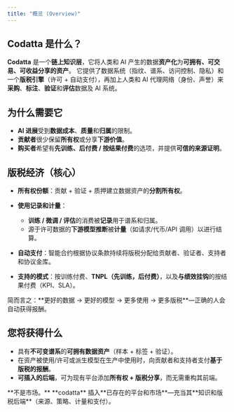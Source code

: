 ```yaml
---
title: "概览 (Overview)"
---
```


## Codatta 是什么？

**Codatta** 是一个**链上知识层**，它将人类和 AI 产生的数据**资产化**为**可拥有、可交易、可收益分享的资产**。
它提供了数据系统（指纹、谱系、访问控制、隐私）和一个**版税引擎**（许可 + 自动支付），再加上人类和 AI 代理网络（身份、声誉）来**采购**、**标注**、**验证**和**评估**数据及 AI 系统。


## 为什么需要它

* **AI 进展**受到**数据成本**、**质量**和**归属**的限制。
* **贡献者**很少保留**所有权**或分享**下游价值**。
* **购买者**希望有**先训练、后付费 / 按结果付费**的选项，并提供**可信的来源证明**。


## 版税经济（核心）

* **所有权份额**：贡献 + 验证 + 质押建立数据资产的**分割所有权**。
* **使用记录和计量**：

  * **训练 / 微调 / 评估**的消费被**记录**用于谱系和归属。
  * 源于许可数据的**下游模型推断**被**计量**（如请求/代币/API 调用）以进行结算。
* **自动支付**：智能合约根据协议条款持续将版税分配给贡献者、验证者、支持者和协议金库。
* **支持的模式**：按训练付费、**TNPL（先训练，后付费）**，以及**与绩效挂钩**的按结果付费（KPI、SLA）。

<Tip>
简而言之：**更好的数据 → 更好的模型 → 更多使用 → 更多版税**—正确的人会自动获得报酬。
</Tip>

## 您将获得什么

* 具有**不可变谱系**的**可拥有数据资产**（样本 + 标签 + 验证）。
* 在资产被使用/许可或派生模型在生产中使用时，向贡献者和支持者支付**基于版税的报酬**。
* **可插入的后端**，可为现有平台添加**所有权 + 版税分享**，而无需重构其前端。

<Tip>
**不是市场。** **codatta** 插入**已存在的平台和市场**—充当其**知识和版税后端**（来源、策略、计量和支付）。
</Tip>

